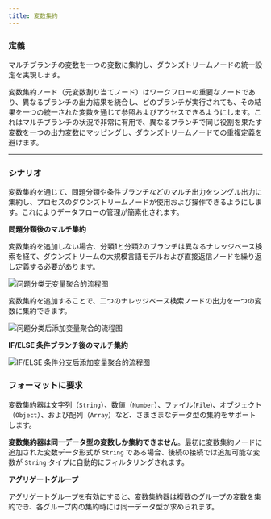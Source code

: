 ```yaml
---
title: 変数集約
---
```


### 定義

マルチブランチの変数を一つの変数に集約し、ダウンズトリームノードの統一設定を実現します。

変数集約ノード（元変数割り当てノード）はワークフローの重要なノードであり、異なるブランチの出力結果を統合し、どのブランチが実行されても、その結果を一つの統一された変数を通じて参照およびアクセスできるようにします。これはマルチブランチの状況で非常に有用で、異なるブランチで同じ役割を果たす変数を一つの出力変数にマッピングし、ダウンズトリームノードでの重複定義を避けます。

***

### シナリオ

変数集約を通じて、問題分類や条件ブランチなどのマルチ出力をシングル出力に集約し、プロセスのダウンズトリームノードが使用および操作できるようにします。これによりデータフローの管理が簡素化されます。

**問題分類後のマルチ集約**

変数集約を追加しない場合、分類1と分類2のブランチは異なるナレッジベース検索を経て、ダウンズトリームの大規模言語モデルおよび直接返信ノードを繰り返し定義する必要があります。

<Frame caption="問題分類（変数集約なし）">
  <img src="https://assets-docs.dify.ai/dify-enterprise-mintlify/jp/guides/workflow/node/7a7c91663c3799ce9d056b013d5df29c.png" alt="问题分类无变量聚合的流程图" />
</Frame>

変数集約を追加することで、二つのナレッジベース検索ノードの出力を一つの変数に集約できます。

<Frame caption="問題分類後のマルチ集約">
  <img src="https://assets-docs.dify.ai/dify-enterprise-mintlify/jp/guides/workflow/node/78e088e16a409cc18552b21bec98bc01.png" alt="问题分类后添加变量聚合的流程图" />
</Frame>

**IF/ELSE 条件ブランチ後のマルチ集約**

<Frame caption="IF/ELSE 問題分類後のマルチ集約">
  <img src="https://assets-docs.dify.ai/dify-enterprise-mintlify/jp/guides/workflow/node/da33064c784fc44c19b532a6d873cfaf.png" alt="IF/ELSE 条件分支后添加变量聚合的流程图" />
</Frame>

### フォーマットに要求

変数集約器は文字列（`String`）、数値（`Number`）、ファイル(`File`)、オブジェクト（`Object`）、および配列（`Array`）など、さまざまなデータ型の集約をサポートします。

**変数集約器は同一データ型の変数しか集約できません**。最初に変数集約ノードに追加された変数データ形式が `String` である場合、後続の接続では追加可能な変数が `String` タイプに自動的にフィルタリングされます。

**アグリゲートグループ**

アグリゲートグループを有効にすると、変数集約器は複数のグループの変数を集約でき、各グループ内の集約時には同一データ型が求められます。